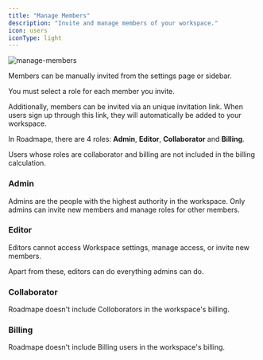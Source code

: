 ```yaml
---
title: "Manage Members"
description: "Invite and manage members of your workspace."
icon: users
iconType: light
---
```


![manage-members](/images/manage-members.png)


Members can be manually invited from the settings page or sidebar.

You must select a role for each member you invite.

Additionally, members can be invited via an unique invitation link. When users sign up through this link, they will automatically be added to your workspace.

In Roadmape, there are 4 roles: **Admin**, **Editor**, **Collaborator** and **Billing**.

<Note>Users whose roles are collaborator and billing are not included in the billing calculation.</Note>

### Admin
Admins are the people with the highest authority in the workspace. Only admins can invite new members and manage roles for other members.

### Editor

Editors cannot access Workspace settings, manage access, or invite new members.

Apart from these, editors can do everything admins can do.

### Collaborator

Roadmape doesn't include Colloborators in the workspace's billing.

### Billing

Roadmape doesn't include Billing users in the workspace's billing.
